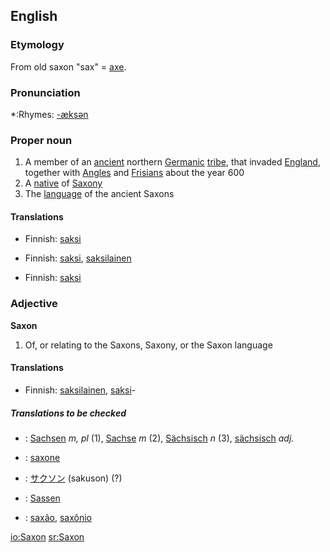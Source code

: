 {{wikipedia}}
==English==

===Etymology===
From old saxon "sax" = [[axe]].

===Pronunciation===
*:Rhymes: [[Rhymes:English:-æksən|-æksən]]

===Proper noun===
{{en-proper-noun}}

# A member of an [[ancient]] northern [[Germanic]] [[tribe]], that invaded [[England]], together with [[Angle]]s and [[Frisian]]s about the year 600
# A [[native]] of [[Saxony]]
# The [[language]] of the ancient Saxons

====Translations====
{{trans-top|member of Saxon tribe}}
*Finnish: [[saksi]]
{{trans-mid}}
{{trans-bottom}}

{{trans-top|native of Saxony}}
*Finnish: [[saksi]], [[saksilainen]]
{{trans-mid}}
{{trans-bottom}}

{{trans-top|language of the Saxons}}
*Finnish: [[saksi]]
{{trans-mid}}
{{trans-bottom}}

===Adjective===
'''Saxon'''

# Of, or relating to the Saxons, Saxony, or the Saxon language

====Translations====
{{trans-top|of Saxons, Saxony or Saxon language}}
*Finnish: [[saksilainen]], [[saksi]]-
{{trans-mid}}
{{trans-bottom}}

=====Translations to be checked=====
*{{ttbc|German}}: [[Sachsen]] ''m, pl'' (1), [[Sachse]] ''m'' (2), [[Sächsisch]] ''n'' (3), [[sächsisch]] ''adj.''
*{{ttbc|Interlingua}}: [[saxone]]
*{{ttbc|Japanese}}: [[サクソン]] (sakuson) (?)
*{{ttbc|Low Saxon}}: [[Sassen]]
*{{ttbc|Portuguese}}: [[saxão]], [[saxônio]]

[[io:Saxon]]
[[sr:Saxon]]